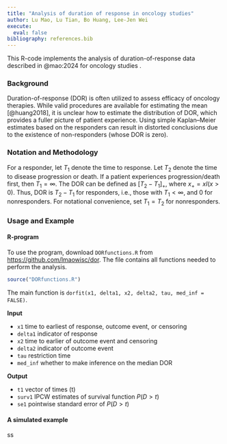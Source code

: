 ```yaml
---
title: "Analysis of duration of response in oncology studies"
author: Lu Mao, Lu Tian, Bo Huang, Lee-Jen Wei
execute: 
  eval: false
bibliography: references.bib
---
```


This R-code implements the analysis of duration-of-response data described in @mao:2024 for oncology studies .

### Background

Duration-of-response (DOR) is often utilized to assess efficacy of oncology therapies. While valid procedures are available for estimating the mean [@huang2018], it is unclear how to estimate the distribution of DOR, which provides a fuller picture of patient experience. Using simple Kaplan–Meier estimates based on the responders can result in distorted conclusions due to the existence of non-responders (whose DOR is zero).

### Notation and Methodology

For a responder, let $T_1$ denote the time to response. Let $T_2$ denote the time to disease progression or death. If a patient experiences progression/death first, then $T_1=\infty$.
The DOR can be defined as $[T_2-T_1]_+$, where $x_+=xI(x>0).$ Thus, DOR is $T_2-T_1$ for responders, i.e., those with $T_1<\infty$, and 0 for nonresponders.
For notational convenience, set $T_1=T_2$ for nonresponders. 



### Usage and Example

#### R-program

To use the program, download `DORfunctions.R` from <https://github.com/lmaowisc/dor>. The file contains all functions needed to perform the analysis.

```r
source("DORfunctions.R")
```

The main function is `dorfit(x1, delta1, x2, delta2, tau, med_inf = FALSE)`.

**Input**

-   `x1` time to earliest of response, outcome event, or censoring
-   `delta1` indicator of response
-   `x2` time to earlier of outcome event and censoring 
-   `delta2` indicator of outcome event
-   `tau` restriction time
-   `med_inf` whether to make inference on the median DOR

**Output**

-   `t1` vector of times (t)
-   `surv1` IPCW estimates of survival function $P(D > t)$
-   `se1` pointwise standard error of $P(D > t)$


#### A simulated example

ss
